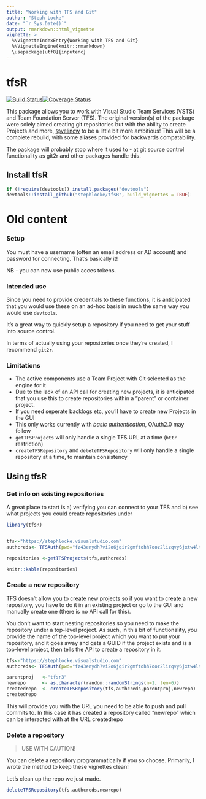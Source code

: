 ```yaml
---
title: "Working with TFS and Git"
author: "Steph Locke"
date: "`r Sys.Date()`"
output: rmarkdown::html_vignette
vignette: >
  %\VignetteIndexEntry{Working with TFS and Git}
  %\VignetteEngine{knitr::rmarkdown}
  \usepackage[utf8]{inputenc}
---
```

# tfsR
[![Build Status](https://travis-ci.org/stephlocke/tfsR.png?branch=dev)](https://travis-ci.org/stephlocke/tfsR)[![Coverage Status](https://coveralls.io/repos/stephlocke/tfsR/badge.svg)](https://coveralls.io/r/stephlocke/tfsR)

This package allows you to work with Visual Studio Team Services (VSTS) and Team Foundation Server (TFS). The original version(s) of the package were solely aimed creating git repositories but with the ability to create Projects and more, [@velincw](https://github.com/vergilcw) to be a little bit more ambitious! This will be a complete rebuild, with some aliases provided for backwards compatability.

The package will probably stop where it used to - at git source control functionality as git2r and other packages handle this.

## Install tfsR
```r
if (!require(devtools)) install.packages("devtools")
devtools::install_github("stephlocke/tfsR", build_vignettes = TRUE)
```

# Old content

### Setup
You must have a username (often an email address or AD account) and password for connecting. That's basically it!

NB - you can now use public acces tokens.

### Intended use
Since you need to provide credentials to these functions, it is anticipated that you would use these on an ad-hoc basis in much the same way you would use `devtools`. 

It's a great way to quickly setup a repository if you need to get your stuff into source control.

In terms of actually using your repositories once they're created, I recommend `git2r`.

### Limitations

- The active components use a Team Project with Git selected as the engine for it
- Due to the lack of an API call for creating new projects, it is anticipated that you use this to create repositories within a "parent" or container project.
- If you need seperate backlogs etc, you'll have to create new Projects in the GUI
- This only works currently with *basic authentication*, OAuth2.0 may follow
- `getTFSProjects` will only handle a single TFS URL at a time (`httr` restriction)
- `createTFSRepository` and `deleteTFSRepository` will only handle a single repository at a time, to maintain consistency

## Using tfsR

### Get info on existing repositories
A great place to start is a) verifying you can connect to your TFS and b) see what projects you could create repositories under
```r
library(tfsR)


tfs<-"https://stephlocke.visualstudio.com"
authcreds<- TFSAuth(pwd="fz43enydh7vi2o6jqir2gmftohh7ooz2lizqvy6jxtw4ltrpwola")

repositories <-getTFSProjects(tfs,authcreds)

knitr::kable(repositories)
```

### Create a new repository
TFS doesn't allow you to create new projects so if you want to create a new repository, you have to do it in an existing project or go to the GUI and manually create one (there is no API call for this).

You don't want to start nesting repositories so you need to make the repository under a top-level project. As such, in this bit of functionality, you provide the name of the top-level project which you want to put your repository, and it goes away and gets a GUID if the project exists and is a top-level project, then tells the API to create a repository in it.

```r
tfs<-"https://stephlocke.visualstudio.com"
authcreds<- TFSAuth(pwd="fz43enydh7vi2o6jqir2gmftohh7ooz2lizqvy6jxtw4ltrpwola")

parentproj   <-"tfsr3"
newrepo      <- as.character(random::randomStrings(n=1, len=6))
createdrepo  <- createTFSRepository(tfs,authcreds,parentproj,newrepo)
createdrepo
```

This will provide you with the URL you need to be able to push and pull commits to. In this case it has created a repository called "newrepo" which can be interacted with at the URL createdrepo

### Delete a repository
> USE WITH CAUTION!

You can delete a repository programmatically if you so choose. Primarily, I wrote the method to keep these vignettes clean! 

Let's clean up the repo we just made.

```r
deleteTFSRepository(tfs,authcreds,newrepo)
```